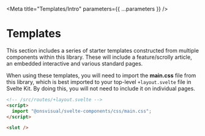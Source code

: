 
<Meta title="Templates/Intro" parameters={{ ...parameters }} />

# Templates

This section includes a series of starter templates constructed from multiple components within this library. These will include a feature/scrolly article, an embedded interactive and various standard pages.

When using these templates, you will need to import the **main.css** file from this library, which is best imported to your top-level `+layout.svelte` file in Svelte Kit. By doing this, you will not need to include it on individual pages.

```html
<!-- /src/routes/+layout.svelte -->
<script>
  import "@onsvisual/svelte-components/css/main.css";
</script>

<slot />
```
